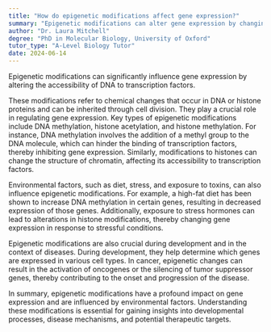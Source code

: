 ```yaml
---
title: "How do epigenetic modifications affect gene expression?"
summary: "Epigenetic modifications can alter gene expression by changing the accessibility of DNA to transcription factors."
author: "Dr. Laura Mitchell"
degree: "PhD in Molecular Biology, University of Oxford"
tutor_type: "A-Level Biology Tutor"
date: 2024-06-14
---
```


Epigenetic modifications can significantly influence gene expression by altering the accessibility of DNA to transcription factors.

These modifications refer to chemical changes that occur in DNA or histone proteins and can be inherited through cell division. They play a crucial role in regulating gene expression. Key types of epigenetic modifications include DNA methylation, histone acetylation, and histone methylation. For instance, DNA methylation involves the addition of a methyl group to the DNA molecule, which can hinder the binding of transcription factors, thereby inhibiting gene expression. Similarly, modifications to histones can change the structure of chromatin, affecting its accessibility to transcription factors.

Environmental factors, such as diet, stress, and exposure to toxins, can also influence epigenetic modifications. For example, a high-fat diet has been shown to increase DNA methylation in certain genes, resulting in decreased expression of those genes. Additionally, exposure to stress hormones can lead to alterations in histone modifications, thereby changing gene expression in response to stressful conditions.

Epigenetic modifications are also crucial during development and in the context of diseases. During development, they help determine which genes are expressed in various cell types. In cancer, epigenetic changes can result in the activation of oncogenes or the silencing of tumor suppressor genes, thereby contributing to the onset and progression of the disease.

In summary, epigenetic modifications have a profound impact on gene expression and are influenced by environmental factors. Understanding these modifications is essential for gaining insights into developmental processes, disease mechanisms, and potential therapeutic targets.
    
